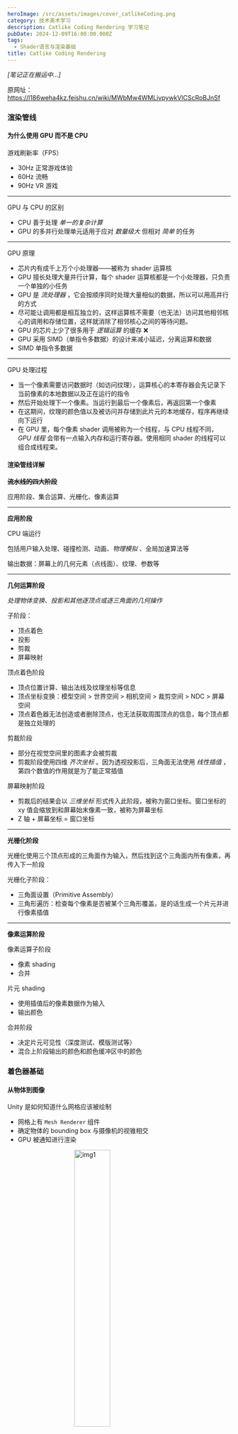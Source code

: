 ```yaml
---
heroImage: /src/assets/images/cover_catlikeCoding.png
category: 技术美术学习
description: Catlike Coding Rendering 学习笔记
pubDate: 2024-12-09T16:00:00.000Z
tags:
  - Shader语言与渲染基础
title: Catlike Coding Rendering
---
```



_[笔记正在搬运中...]_

原网址： https://l186weha4kz.feishu.cn/wiki/MWbMw4WMLivpywkVlCScRoBJnSf

### 渲染管线

#### 为什么使用 GPU 而不是 CPU

游戏刷新率（FPS）

- 30Hz 正常游戏体验
- 60Hz 流畅
- 90Hz VR 游戏

---

GPU 与 CPU 的区别

- CPU 善于处理 _单一的复杂计算_
- GPU 的多并行处理单元适用于应对 _数量级大_ 但相对 _简单_ 的任务

---

GPU 原理

- 芯片内有成千上万个小处理器——被称为 shader 运算核
- GPU 擅长处理大量并行计算，每个 shader 运算核都是一个小处理器，只负责一个单独的小任务
- GPU 是 _流处理器_ ，它会按顺序同时处理大量相似的数据，所以可以用高并行的方式
- 尽可能让调用都是相互独立的，这样运算核不需要（也无法）访问其他相邻核心的调用和存储位置，这样就消除了相邻核心之间的等待问题。
- GPU 的芯片上少了很多用于 _逻辑运算_ 的缓存 ❌
- GPU 采用 SIMD（单指令多数据）的设计来减小延迟，分离运算和数据
- SIMD 单指令多数据

---

GPU 处理过程

- 当一个像素需要访问数据时（如访问纹理），运算核心的本寄存器会先记录下当前像素的本地数据以及正在运行的指令
- 然后开始处理下一个像素。当运行到最后一个像素后，再返回第一个像素
- 在这期间，纹理的颜色值以及被访问并存储到此片元的本地缓存，程序再继续向下运行
- 在 GPU 里，每个像素 shader 调用被称为一个线程，与 CPU 线程不同， _GPU 线程_ 会带有一点输入内存和运行寄存器。使用相同 shader 的线程可以组合成线程束。

#### 渲染管线详解

**~~流水线的四大阶段~~**

应用阶段、集合运算、光栅化、像素运算

---

**应用阶段**

CPU 端运行

包括用户输入处理、碰撞检测、动画、_物理模拟_ 、全局加速算法等

输出数据：屏幕上的几何元素（点线面）、纹理、参数等

---

**几何运算阶段**

_处理物体变换、投影和其他逐顶点或逐三角面的几何操作_

子阶段：

- 顶点着色
- 投影
- 剪裁
- 屏幕映射

顶点着色阶段

- 顶点位置计算、输出法线及纹理坐标等信息
- 顶点坐标变换：模型空间 > 世界空间 > 相机空间 > 裁剪空间 > NDC > 屏幕空间
- 顶点着色器无法创造或者删除顶点，也无法获取周围顶点的信息，每个顶点都是独立处理的

剪裁阶段

- 部分在视觉空间里的图素才会被剪裁
- 剪裁阶段使用四维 _齐次坐标_ 。因为透视投影后，三角面无法使用 _线性插值_ ，第四个数值的作用就是为了能正常插值

屏幕映射阶段

- 剪裁后的结果会以 _三维坐标_ 形式传入此阶段，被称为窗口坐标。窗口坐标的 xy 值会缩放到和屏幕始末像素一致，被称为屏幕坐标
- Z 轴 + 屏幕坐标 = 窗口坐标

---

**光栅化阶段**

光栅化使用三个顶点形成的三角面作为输入，然后找到这个三角面内所有像素，再传入下一阶段

光栅化子阶段：

- 三角面设置（Primitive Assembly）
- 三角形遍历：检查每个像素是否被某个三角形覆盖，是的话生成一个片元并进行像素插值

---

**像素运算阶段**

像素运算子阶段

- 像素 shading
- 合并

片元 shading

- 使用插值后的像素数据作为输入
- 输出颜色

合并阶段

- 决定片元可见性（深度测试、模版测试等）
- 混合上阶段输出的颜色和颜色缓冲区中的颜色

### 着色器基础

#### 从物体到图像

Unity 是如何知道什么网格应该被绘制

- 网格上有 `Mesh Renderer` 组件
- 确定物体的 bounding box 与摄像机的视锥相交
- GPU 被通知进行渲染

<img
	src='/assets/TA/catlikeCoding/img1.png'
	alt='img1'
	style='width: 40%; height: auto; display:block; margin: 0 auto;'
/>

---

<br></br>
**~~第一个 Shader~~**

`SubShader` 的作用：可以通过 sub-shaders 将不同的 shader 变体分组以应对不同的平台

`Pass` 的作用：真正的渲染命令写在 pass 中，多个 pass 表示物体将被多次渲染

<br></br>
**~~着色程序~~**

渲染管线（简化版）

<img
	src='/assets/TA/catlikeCoding/img2.png'
	alt='img1'
	style='width: 70%; height: auto; display:block; margin: 0 auto;'
/>

---

`#pragma` 用于发出编译器指令

- `#pragma vertex MyVertexProgram` 指明顶点着色器
- `#pragma fragment MyFragmentProgram` 指明片元着色器

<br></br>
**~~Shader 编译~~**

根据不同的平台，unity 的 shader 编译器会将 shader 代码转换成不同的程序

- DirectX - Windows
- OpenGL - Macs
- OpenGL ES - 移动端

---

查看 shader 在不同平台上的运行

<img
	src='/assets/TA/catlikeCoding/img3.png'
	alt='img1'
	style='width: 40%; height: auto; display:block; margin: 0 auto;'
/>
- 手动选择其他目标编译平台

<br></br>
**~~包含其他文件~~**

`#include` 指令：加载其他文件内容到当前文件

这些文件的内容本质上是被复制到当前文档，这一步发生在 pre-processing step，在这个阶段所有的指令将被运行（如#pragma， #include）。这之后才进行真正的编译

---

`#include "UnityCG.cginc"`

<img
	src='/assets/TA/catlikeCoding/img4.png'
	alt='img1'
	style='width: 40%; height: auto; display:block; margin: 0 auto;'
/>

- `UnityShaderVariables.cginc` 包含渲染所需的许多 shader 变量，如摄像机与光照数据
- `HLSLSupport.cginc` 负责应对不同的硬件平台
- `UnityInstancing.cginc` 负责实例化相关的支持

<br></br>
**~~输出~~**

顶点着色器输出：四维向量- _位置_ `float4`

`SEMANTIC:  SV_POSITION`

- Semantic 用于告诉 GPU 这个输出的数据是什么数据、用在什么地方
- `SV_POSITION` System value, final vertex position

---

片元着色器输出：四维向量- _颜色_ `float4`

- `SEMANTIC: SV_TARGET`
- 默认 shader 目标：_帧缓冲区_

<br></br>
**~~顶点变换~~**

将模型空间下顶点坐标乘以 MVP 矩阵转换到是 _世界空间_ 下

`UNITY_MATRIX_MVP`

<br></br>
#### 像素上色 **~~Shader 属性~~**

Shader 属性声明 `_Tint("Tint", Color) = (1,1,1,1);`

访问属性 `float4 _Tint;`

<br></br>
**~~从顶点到片元~~**

顶点 - `顶点着色器` 顶点数据 - `插值器` 插值后数据 - `片元着色器`

将模型的本地坐标（object-space）通过颜色表示

<img
	src='/assets/TA/catlikeCoding/img5.png'
	alt='img5'
	style='width: 70%; height: auto; display:block; margin: 0 auto;'
/>

```csharp
// Upgrade NOTE: replaced 'mul(UNITY_MATRIX_MVP,*)' with 'UnityObjectToClipPos(*)'
// Shader关键字定义这是一个shader文件
Shader "Custom/My First Shader"
{
        Properties
        {
                _Tint("Tint", Color) = (1,1,1,1)
        }

        SubShader
        {
                Pass
                {
                        CGPROGRAM
                        #pragma vertex MyVertexProgram
                        #pragma fragment MyFragmentProgram
                        #include "UnityCG.cginc"
                        float4 _Tint;
                        float4 MyVertexProgram(
                                float4 position : POSITION,
                                out float3 localPosition : TEXCOORD0
                        ) : SV_POSITION
                        {
                                localPosition = position.xyz;
                                return UnityObjectToClipPos(position);
                        }
                        float4 MyFragmentProgram(
                                float4 position : SV_POSITION,
                                float3 localPosition : TEXCOORD0
                        ) : SV_TARGET
                        {
                                return float4(localPosition, 1);
                        }
                        ENDCG
                }
        }
}
```

<br></br>
**~~使用结构体~~**

定义 Interpolators 结构体，用于储存输入到插值器的数据结构， 即 _顶点着色器的输出结构_

```csharp
struct Interpolators
{
  float4 positions : SV_POSITION;
  float3 localPosition : TEXCOORD0;
}
```

```csharp
// Upgrade NOTE: replaced 'mul(UNITY_MATRIX_MVP,*)' with 'UnityObjectToClipPos(*)'
// Shader关键字定义这是一个shader文件
Shader "Custom/My First Shader"
{
        Properties
        {
                _Tint("Tint", Color) = (1,1,1,1)
        }

        SubShader
        {
                Pass
                {
                        CGPROGRAM
                        #pragma vertex MyVertexProgram
                        #pragma fragment MyFragmentProgram
                        #include "UnityCG.cginc"
                        float4 _Tint;
                        struct Interpolators
                        {
                          float4 position : SV_POSITION;
                          float3 localPosition : TEXCOORD0;
                        };
                        Interpolators MyVertexProgram(float4 position : POSITION)
                        {
                                Interpolators i;
                                i.localPosition = position.xyz;
                                i.position = UnityObjectToClipPos(position);
                                return i;
                        }
                        float4 MyFragmentProgram(Interpolators i) : SV_TARGET
                        {
                                return float4(i.localPosition + 0.5, 1);
                        }
                        ENDCG
                }
        }
}
```

<LocalVideo src='/assets/TA/catlikeCoding/video1.mp4' alt='video1' />

#### 纹理

**~~使用 UV 坐标~~**

通过 `TEXCOORD` 语义来访问纹理坐标

```csharp
// Upgrade NOTE: replaced 'mul(UNITY_MATRIX_MVP,*)' with 'UnityObjectToClipPos(*)'

// Shader关键字定义这是一个shader文件
Shader "Custom/My First Shader"
{
	Properties
	{
		_Tint("Tint", Color) = (1,1,1,1)
	}

	SubShader
	{
		Pass
		{
			CGPROGRAM

			#pragma vertex MyVertexProgram
			#pragma fragment MyFragmentProgram
			#include "UnityCG.cginc"

			float4 _Tint;

            struct VertexData
            {
                float4 position : POSITION; // object-space position
                float2 uv : TEXCOORD0;
            };


			struct Interpolators
			{
                float4 position : SV_POSITION; // clip-space position
                float2 uv : TEXCOORD0;
			};

			Interpolators MyVertexProgram(VertexData v)
			{
				Interpolators i;
				i.position = UnityObjectToClipPos(v.position);
                i.uv = v.uv; // UV没变，但要传入插值
				return i;
			}

			float4 MyFragmentProgram(Interpolators i) : SV_TARGET
			{
				return float4(i.uv,0, 1); //可视化UV
			}

			ENDCG
		}
	}
}
```

<img
	src='/assets/TA/catlikeCoding/img6.png'
	alt='img6'
	style='width: 100%; height: auto; display:block; margin: 0 auto;'
/>

<br></br>
**~~添加纹理~~**

添加 Properties

- `_MainTex("Texture", 2D) = "white"{}`

添加变量

- `sampler2D _MainTex;`

通过 uv 采样贴图

- `tex2D(_MainTex,i.uv);`

<img
	src='/assets/TA/catlikeCoding/img7.png'
	alt='img7'
	style='width: 100%; height: auto; display:block; margin: 0 auto;'
/>

点附近出现扭曲

- 原因是球体极点附近的三角面较少，通过线性插值后的 uv 采样就出现扭曲

<br></br>
**~~Tiling 与 Offset~~**

添加变量

- `float4 _MainTex_ST;`
  Tiling 与 Offset 是用于控制纹理本身的偏移和 tiling

根据采样纹理的 tiling 与 offset 来处理 uv

- `i.uv = v.uv * _MainTex_ST.xy + _MainTex_ST.zw;` xy 表示 tiling, zw 表示 offset
- `i.uv = TRANSFORM_TEX(v.uv, _MainTex);` UnityCG 用于处理 tiling 和 offset 的宏

```csharp
// 顶点着色器中根据纹理tiling&offset进行uv变换
Interpolators MyVertexProgram(VertexData v)
{
    Interpolators i;
    i.position = UnityObjectToClipPos(v.position);
    i.uv = TRANSFORM_TEX(v.uv, _MainTex);
    return i;
}
```

<img
	src='/assets/TA/catlikeCoding/img8.png'
	alt='img8'
	style='width: 100%; height: auto; display:block; margin: 0 auto;'
/>

<br></br>
#### 纹理设置 **~~平铺模式~~**

<br></br>
**~~Mipmaps 与插值模式~~**

_[笔记搬运中...]_
